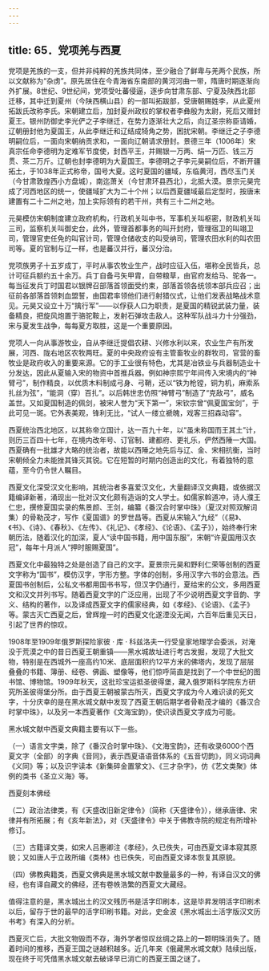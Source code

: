 ```yaml
---
---
---
```

title: 65．党项羌与西夏
---




党项是羌族的一支，但并非纯粹的羌族共同体，至少融合了鲜卑与羌两个民族，所以文献称为“杂虏”。原先居住在今青海省东南部的黄河河曲一带，隋唐时期逐渐向外扩展。8世纪、9世纪间，党项受吐蕃侵逼，逐步向甘肃东部、宁夏及陕西北部迁移，其中迁到夏州（今陕西横山县）的一部叫拓跋部，受唐朝赐姓李，从此夏州拓跋氏改称李氏。宋朝建立后，加封夏州政权的掌权者李彝殷为太尉，死后又赠封夏王。银州防御史李光俨之子李继迁，在势力逐渐壮大之后，向辽圣宗称臣请婚，辽朝册封他为夏国王，从此李继迁和辽结成犄角之势，困扰宋朝。李继迁之子李德明嗣位后，一面向宋朝纳贡求和，一面向辽朝请求册封。景德三年（1006年）宋真宗任命李德明为定难军节度使，封西平王，并赐银一万两、绢一万匹、钱三万贯、茶二万斤。辽朝也封李德明为大夏国王。李德明之子李元昊嗣位后，不断开疆拓土，于1038年正式称帝，国号大夏。这时夏国的疆域，东临黄河，西尽玉门关（今甘肃敦煌西小方盘城），南迄萧关（今甘肃环县西北），北抵大漠。景宗元昊完成了河西地区的统一，使疆域扩大为二十个州；以后西夏疆域最后定型时，按唐末建置有二十二州之地，加上实际领有的若干州，共有三十二州之地。

元昊模仿宋朝制度建立政府机构，行政机关叫中书，军事机关叫枢密，财政机关叫三司，监察机关叫御史台，此外，管理首都事务的叫开封府，管理宿卫的叫翊卫司，管理官吏任免的叫官计司，管理仓储收支的叫受纳司，管理农田水利的叫农田司等。夏的官制与辽一样，也是蕃汉并行，蕃汉分治。

党项族男子十五岁成丁，平时从事农牧业生产，战时应征入伍，堪称全民皆兵，总计可征兵额约五十余万。兵丁自备弓矢甲胄，自带粮草，由官府发给马、驼各一。每当征发兵丁时国君以银牌召部落首领面受约束，部落首领各统领本部兵应召；出征前各部落首领刺血盟誓，由国君率领他们进行射猎仪式，让他们发表战略战术意见。元昊又设立十万“擒行军”——以俘获人口为职责，是夏国的精锐武装力量，装备精良，把旋风炮置于骆驼鞍上，发射石弹攻击敌人。这种军队战斗力十分强劲，宋与夏发生战争，每每夏方取胜，这是一个重要原因。

党项人一向从事游牧业，自从李继迁提倡农耕、兴修水利以来，农业生产有所发展，河西、陇右地区农牧两旺。夏的中央政府设有主管畜牧业的群牧司，官营的畜牧业是政府收入的重要来源。它的手工业很有特色，尤其是冶铁业与兵器制造业十分发达，因此从夏输入宋的物资中首推兵器。例如神宗熙宁年间传入宋境内的“神臂弓”，制作精良，以优质木料制成弓身、弓鞘，还以“铁为枪镗，铜为机，麻索系扎丝为弦”，“能洞（穿）百扎”。以后韩世忠仿照“神臂弓”制造了“克敌弓”，威名盖世。又如夏国制造的佩剑，被宋人誉为“天下第一”，宋钦宗曾“佩夏国宝剑”，于此可见一斑。它外表美观，锋利无比，“试人一缕立褫魄，戏客三招森动容”。

西夏统治西北地区，以其称帝立国计，达一百九十年，以“虽未称国而王其土”计，则历三百四十七年，在境内改年号、订官制、建都府、更礼乐，俨然西陲一大国。西夏确有一批雄才大略的统治者，故能以西陲之地先后与辽、金、宋相抗衡，当时宋朝倾全力未能挫其锋灭其锐。它在短暂的时期内创造出的文化，有着独特的意蕴，至今仍令世人瞩目。

西夏文化深受汉文化影响，其统治者多喜爱汉文化，大量翻译汉文典籍，或依据汉籍编译新著，涌现出一批对汉文化颇有造诣的文人学士。如儒家斡道冲，诗人濮王仁忠，撰修夏国实录的焦景颜、王剑，编纂《番汉合时掌中珠》（夏汉对照双解词集）的骨勒茂才，写作《夏国谱》的罗世昌等。西夏从宋输入“九经”（《易》、《书》、《诗》、《春秋》、《左传》、《礼记》、《孝经》、《论语》、《孟子》），始终奉行宋朝历法，随着汉化的加深，夏人“读中国书籍，用中国东服”，宋朝“许夏国用汉衣冠”，每年十月派人“押时服赐夏国”。

西夏文化中最独特之处是创造了自己的文字。夏景宗元昊和野利仁荣等创制的西夏文字称为“国书”，模仿汉字，字形方整。字体的创制，多用汉字六书的会意法。西夏国书创制后，公私文书都用国书书写，但汉字仍通行，夏给宋的公文，多用西夏文和汉文并列书写。随着西夏文字的广泛应用，出现了不少说明西夏文字音韵、字义、结构的著作，以及译成西夏文字的儒家经典，如《孝经》、《论语》、《孟子》等。蒙古灭亡西夏之后，曾辉煌一时的西夏文化遂湮没无闻，六百年后重见天日，引起了世界的惊叹。

1908年至1909年俄罗斯探险家彼 · 库 · 科兹洛夫一行受皇家地理学会委派，对淹没于荒漠之中的昔日西夏王朝重镇——黑水城故址进行考古发掘，发现了大批文物，特别是在西城外一座高约10米、底层面积约12平方米的佛塔内，发现了层层叠叠的书籍、簿册、经卷、佛画、塑像等，他们惊呼简直是找到了一个中世纪的图书馆、博物馆。1909年秋天，这批珍宝运抵圣彼得堡，藏入俄罗斯科学院东方研究所圣彼得堡分所。由于西夏王朝被蒙古所灭，西夏文字成为今人难识读的死文字，十分庆幸的是在黑水城文献中发现了西夏王朝后期学者骨勒茂才编的《番汉合时掌中珠》，以及另一本西夏著作《文海宝韵》，使识读西夏文字成为可能。

黑水城文献中西夏文典籍主要有以下一些。

（一）语言文字类，除了《番汉合时掌中珠》、《文海宝韵》，还有收录6000个西夏文字（全部）的字典《音同》，表示西夏语语音体系的《五音切韵》，同义词词典《义同》等；以及识字读本《新集碎金置掌文》、《三才杂字》，仿《艺文类聚》体例的类书《圣立义海》等。



西夏刻本佛经



（二）政治法律类，有《天盛改旧新定律令》（简称《天盛律令》），继承唐律、宋律并有所拓展；有《亥年新法》，对《天盛律令》中关于佛教寺院的规定有所增补修订。

（三）古籍译文类，如宋人吕惠卿注《孝经》，久已佚失，可由西夏文译本窥其原貌；又如唐人于立政所编《类林》也已佚失，可由西夏文译本恢复其原貌。

（四）佛教典籍类，西夏文佛典是黑水城文献中数量最多的一种，有译自汉文的佛经，也有译自藏文的佛经，还有卷帙浩繁的西夏文大藏经。

值得注意的是，黑水城出土的汉文残历书是活字印刷本，这是毕昇发明活字印刷术以后，留存于世的最早的活字印刷书籍。对此，史金波《黑水城出土活字版汉文历书考》有深入的分析。

西夏灭亡后，大批文物毁而不存，海外学者惊叹丝绸之路上的一颗明珠消失了。随着时间的推移，西夏王国之谜越积越多。近几年来《俄藏黑水城文献》陆续出版，现在终于可凭借黑水城文献去破译早已消亡的西夏王国之谜了。